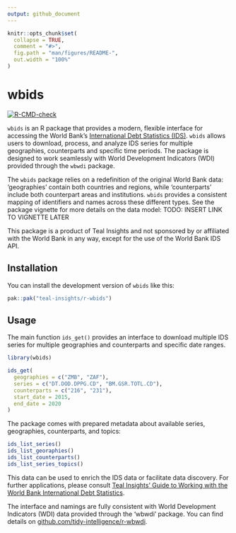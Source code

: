 ```yaml
---
output: github_document
---
```


<!-- README.md is generated from README.Rmd. Please edit that file -->

```r
knitr::opts_chunk$set(
  collapse = TRUE,
  comment = "#>",
  fig.path = "man/figures/README-",
  out.width = "100%"
)
```

# wbids

<!-- badges: start -->
[![R-CMD-check](https://github.com/Teal-Insights/r-wbids/actions/workflows/R-CMD-check.yaml/badge.svg)](https://github.com/Teal-Insights/r-wbids/actions/workflows/R-CMD-check.yaml)
<!-- badges: end -->

`wbids` is an R package that provides a modern, flexible interface for accessing the World Bank’s [International Debt Statistics (IDS)](https://datacatalog.worldbank.org/search/dataset/0038015). `wbids` allows users to download, process, and analyze IDS series for multiple geographies, counterparts and specific time periods. The package is designed to work seamlessly with World Development Indicators (WDI) provided through the `wbwdi` package. 

The `wbids` package relies on a redefinition of the original World Bank data: 'geographies' contain both countries and regions, while 'counterparts' include both counterpart areas and institutions. `wbids` provides a consistent mapping of identifiers and names across these different types. See the package vignette for more details on the data model: TODO: INSERT LINK TO VIGNETTE LATER

This package is a product of Teal Insights and not sponsored by or affiliated with the World Bank in any way, except for the use of the World Bank IDS API.

## Installation 

You can install the development version of `wbids` like this:

```r
pak::pak("teal-insights/r-wbids")
```

## Usage

The main function `ids_get()` provides an interface to download multiple IDS series for multiple geographies and counterparts and specific date ranges. 

```r
library(wbids)

ids_get(
  geographies = c("ZMB", "ZAF"),
  series = c("DT.DOD.DPPG.CD", "BM.GSR.TOTL.CD"),
  counterparts = c("216", "231"),
  start_date = 2015,
  end_date = 2020
)
```

The package comes with prepared metadata about available series, geographies, counterparts, and topics:

```r
ids_list_series()
ids_list_georaphies()
ids_list_counterparts()
ids_list_series_topics()
```

This data can be used to enrich the IDS data or facilitate data discovery. For further applications, please consult [Teal Insights’ Guide to Working with the World Bank International Debt Statistics](https://teal-insights.github.io/teal_insights_guide_to_wbids/).

The interface and namings are fully consistent with World Development Indicators (WDI) data provided through the 'wbwdi' package. You can find details on [github.com/tidy-intelligence/r-wbwdi](https://github.com/tidy-intelligence/r-wbwdi).
